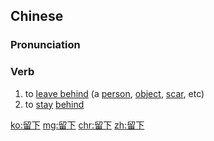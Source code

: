 ==Chinese==
{{zh-forms}}

===Pronunciation===
{{zh-pron
|m=liúxià,tl=y
|c=lau4 haa6
|h=pfs=liù-hâ
|cat=v
}}

===Verb===
{{zh-verb}}

# to [[leave behind]] (a [[person]], [[object]], [[scar]], etc)
# to [[stay]] [[behind]]

[[ko:留下]]
[[mg:留下]]
[[chr:留下]]
[[zh:留下]]